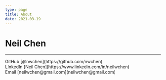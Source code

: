 ```yaml
---
type: page
title: About
date: 2021-03-19
---
```


# Neil Chen


---

<div>
  GitHub [@nwchen](https://github.com/nwchen)
  <br />
  LInkedIn [Neil Chen](https://www.linkedin.com/in/neilwchen)
  <br />
  Email [neilwchen@gmail.com](neilwchen@gmail.com)
</div>
